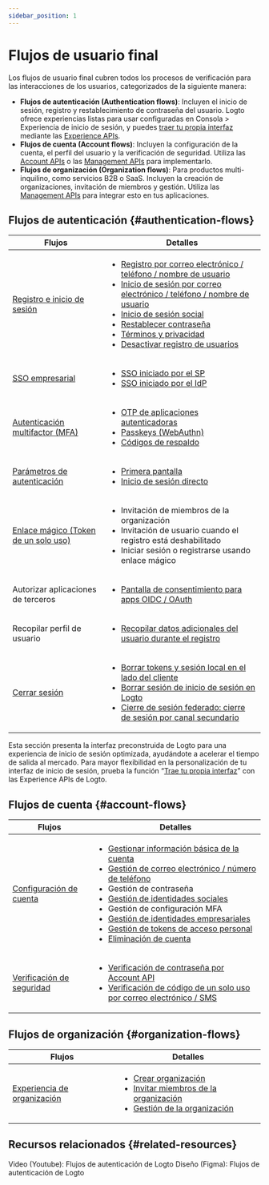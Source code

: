 ```yaml
---
sidebar_position: 1
---
```


# Flujos de usuario final

Los flujos de usuario final cubren todos los procesos de verificación para las interacciones de los usuarios, categorizados de la siguiente manera:

- **Flujos de autenticación (Authentication flows)**: Incluyen el inicio de sesión, registro y restablecimiento de contraseña del usuario. Logto ofrece experiencias listas para usar configuradas en <CloudLink to="/sign-in-experience">Consola > Experiencia de inicio de sesión</CloudLink>, y puedes [traer tu propia interfaz](/customization/bring-your-ui) mediante las [Experience APIs](https://openapi.logto.io/group/endpoint-experience).
- **Flujos de cuenta (Account flows)**: Incluyen la configuración de la cuenta, el perfil del usuario y la verificación de seguridad. Utiliza las [Account APIs](https://openapi.logto.io/group/endpoint-account-center) o las [Management APIs](https://openapi.logto.io/operation/operation-getuser) para implementarlo.
- **Flujos de organización (Organization flows)**: Para productos multi-inquilino, como servicios B2B o SaaS. Incluyen la creación de organizaciones, invitación de miembros y gestión. Utiliza las [Management APIs](https://openapi.logto.io/operation/operation-listorganizations) para integrar esto en tus aplicaciones.

## Flujos de autenticación \{#authentication-flows}

| Flujos                                                                   | Detalles                                                                                                                                                                                                                                                                                                                                                                                                                                                                                                                                                                                                                                 |
| ------------------------------------------------------------------------ | ---------------------------------------------------------------------------------------------------------------------------------------------------------------------------------------------------------------------------------------------------------------------------------------------------------------------------------------------------------------------------------------------------------------------------------------------------------------------------------------------------------------------------------------------------------------------------------------------------------------------------------------- |
| [Registro e inicio de sesión](/end-user-flows/sign-up-and-sign-in)       | <ul><li>[Registro por correo electrónico / teléfono / nombre de usuario](/end-user-flows/sign-up-and-sign-in/sign-up)</li><li>[Inicio de sesión por correo electrónico / teléfono / nombre de usuario](/end-user-flows/sign-up-and-sign-in/sign-in)</li><li>[Inicio de sesión social](/end-user-flows/sign-up-and-sign-in/social-sign-in)</li><li>[Restablecer contraseña](/end-user-flows/sign-up-and-sign-in/reset-password)</li><li>[Términos y privacidad](/end-user-flows/sign-up-and-sign-in/terms-and-privacy)</li><li>[Desactivar registro de usuarios](/end-user-flows/sign-up-and-sign-in/disable-user-registration)</li></ul> |
| [SSO empresarial](/end-user-flows/enterprise-sso)                        | <ul><li>[SSO iniciado por el SP](/end-user-flows/enterprise-sso/sp-initiated-sso)</li><li>[SSO iniciado por el IdP](/end-user-flows/enterprise-sso/idp-initiated-sso)</li></ul>                                                                                                                                                                                                                                                                                                                                                                                                                                                          |
| [Autenticación multifactor (MFA)](/end-user-flows/mfa)                   | <ul><li>[OTP de aplicaciones autenticadoras](/end-user-flows/mfa/authenticator-app-otp)</li><li>[Passkeys (WebAuthn)](/end-user-flows/mfa/webauthn)</li><li>[Códigos de respaldo](/end-user-flows/mfa/backup-codes)</li></ul>                                                                                                                                                                                                                                                                                                                                                                                                            |
| [Parámetros de autenticación](/end-user-flows/authentication-parameters) | <ul><li>[Primera pantalla](/end-user-flows/authentication-parameters/first-screen)</li><li>[Inicio de sesión directo](/end-user-flows/authentication-parameters/direct-sign-in)</li></ul>                                                                                                                                                                                                                                                                                                                                                                                                                                                |
| [Enlace mágico (Token de un solo uso)](/end-user-flows/one-time-token)   | <ul><li>Invitación de miembros de la organización</li><li>Invitación de usuario cuando el registro está deshabilitado</li><li>Iniciar sesión o registrarse usando enlace mágico</li></ul>                                                                                                                                                                                                                                                                                                                                                                                                                                                |
| Autorizar aplicaciones de terceros                                       | <ul><li>[Pantalla de consentimiento para apps OIDC / OAuth](/end-user-flows/consent-screen)</li></ul>                                                                                                                                                                                                                                                                                                                                                                                                                                                                                                                                    |
| Recopilar perfil de usuario                                              | <ul><li>[Recopilar datos adicionales del usuario durante el registro](/end-user-flows/collect-user-profile)</li></ul>                                                                                                                                                                                                                                                                                                                                                                                                                                                                                                                    |
| [Cerrar sesión](/end-user-flows/sign-out)                                | <ul><li>[Borrar tokens y sesión local en el lado del cliente](/end-user-flows/sign-out/#clear-tokens-and-local-session-at-the-client-side)</li><li>[Borrar sesión de inicio de sesión en Logto](/end-user-flows/sign-out/#clear-sign-in-session-at-logto)</li><li>[Cierre de sesión federado: cierre de sesión por canal secundario](/end-user-flows/sign-out/#federated-sign-out-back-channel-logout)</li></ul>                                                                                                                                                                                                                         |

Esta sección presenta la interfaz preconstruida de Logto para una experiencia de inicio de sesión optimizada, ayudándote a acelerar el tiempo de salida al mercado. Para mayor flexibilidad en la personalización de tu interfaz de inicio de sesión, prueba la función “[Trae tu propia interfaz](/customization/bring-your-ui)” con las Experience APIs de Logto.

## Flujos de cuenta \{#account-flows}

| Flujos                                                             | Detalles                                                                                                                                                                                                                                                                                                                                                                                                                                                                                                                                                                                                                                                                                                                                                                                                                                              |
| ------------------------------------------------------------------ | ----------------------------------------------------------------------------------------------------------------------------------------------------------------------------------------------------------------------------------------------------------------------------------------------------------------------------------------------------------------------------------------------------------------------------------------------------------------------------------------------------------------------------------------------------------------------------------------------------------------------------------------------------------------------------------------------------------------------------------------------------------------------------------------------------------------------------------------------------- |
| [Configuración de cuenta](/end-user-flows/account-settings)        | <ul><li>[Gestionar información básica de la cuenta](/end-user-flows/account-settings/by-account-api#manage-basic-account-information)</li><li>[Gestión de correo electrónico / número de teléfono](/end-user-flows/account-settings/by-account-api#manage-identifiers-and-other-sensitive-information)</li><li>Gestión de contraseña</li><li>[Gestión de identidades sociales](/end-user-flows/account-settings/by-account-api#link-a-new-social-connection)</li><li>Gestión de configuración MFA</li><li>[Gestión de identidades empresariales](/end-user-flows/account-settings/by-management-api#user-enterprise-identities-management)</li><li>[Gestión de tokens de acceso personal](/user-management/personal-access-token)</li><li>[Eliminación de cuenta](/end-user-flows/account-settings/by-management-api#user-account-deletion)</li></ul> |
| [Verificación de seguridad](/end-user-flows/security-verification) | <ul><li>[Verificación de contraseña por Account API](/end-user-flows/security-verification#password-verification)</li><li>[Verificación de código de un solo uso por correo electrónico / SMS](/end-user-flows/security-verification#emailsms-one-time-code-verification)</li></ul>                                                                                                                                                                                                                                                                                                                                                                                                                                                                                                                                                                   |

## Flujos de organización \{#organization-flows}

| Flujos                                                                 | Detalles                                                                                                                                                                                                                                                                                                                     |
| ---------------------------------------------------------------------- | ---------------------------------------------------------------------------------------------------------------------------------------------------------------------------------------------------------------------------------------------------------------------------------------------------------------------------- |
| [Experiencia de organización](/end-user-flows/organization-experience) | <ul><li>[Crear organización](/end-user-flows/organization-experience/create-organization)</li><li>[Invitar miembros de la organización](/end-user-flows/organization-experience/invite-organization-members)</li><li>[Gestión de la organización](/end-user-flows/organization-experience/organization-management)</li></ul> |

## Recursos relacionados \{#related-resources}

<Url href="https://www.youtube.com/playlist?list=PLy2Il6wrD_fwhMhj-7lS5s94PVE2DAJYg">
  Video (Youtube): Flujos de autenticación de Logto
</Url>
<Url href="https://www.figma.com/community/file/1260495684847942413/logto-sign-in-experience">
  Diseño (Figma): Flujos de autenticación de Logto
</Url>
